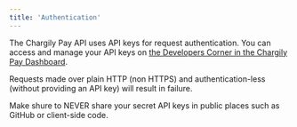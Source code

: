 ```yaml
---
title: 'Authentication'
---
```


The Chargily Pay API uses API keys for request authentication. You can access and manage your API keys on [the Developers Corner in the Chargily Pay Dashboard](https://pay.chargily.io/dashboard/developers-corner "the Developers Corner in the Chargily Pay Dashboard").

<Note>Requests made over plain HTTP (non HTTPS) and authentication-less (without providing an API key) will result in failure.</Note>

<Warning>Make shure to NEVER share your secret API keys in public places such as GitHub or client-side code.</Warning>